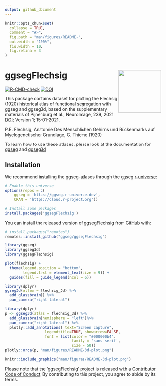 ```yaml
---
output: github_document
---
```


<!-- README.md is generated from README.Rmd. Please edit that file -->

```r
knitr::opts_chunk$set(
  collapse = TRUE,
  comment = "#>",
  fig.path = "man/figures/README-",
  out.width = "100%",
  fig.width = 10, 
  fig.retina = 3
)
```

# ggsegFlechsig <img src='man/figures/logo.png' align="right" height="138.5" />

<!-- badges: start -->
[![R-CMD-check](https://github.com/ggseg/ggsegFlechsig/workflows/R-CMD-check/badge.svg)](https://github.com/ggseg/ggsegFlechsig/actions)
[![DOI](https://zenodo.org/badge/425033264.svg)](https://zenodo.org/badge/latestdoi/425033264)
<!-- badges: end -->

This package contains dataset for plotting the Flechsig (1920) historical atlas of functional segregation with ggseg and ggseg3d,  based on the supplementary materials of Pijnenburg et al., NeuroImage, 239, 2021 [DOI](https://doi.org/10.1016/j.neuroimage.2021.118274); Version 1; 15-01-2021. 

P.E. Flechsig, Anatomie Des Menschlichen Gehirns und Rückenmarks auf Myelogenetischer Grundlage, G. Thieme (1920)

To learn how to use these atlases, please look at the documentation for [ggseg](https://ggseg.github.io/ggseg/) and [ggseg3d](https://ggseg.github.io/ggseg3d)

## Installation

We recommend installing the ggseg-atlases through the ggseg [r-universe](https://ggseg.r-universe.dev/ui#builds):

```r
# Enable this universe
options(repos = c(
    ggseg = 'https://ggseg.r-universe.dev',
    CRAN = 'https://cloud.r-project.org'))

# Install some packages
install.packages('ggsegFlechsig')
```

You can install the released version of ggsegFlechsig from [GitHub](https://github.com/) with:

``` r
# install.packages("remotes")
remotes::install_github("ggseg/ggsegFlechsig")
```

```r
library(ggseg)
library(ggseg3d)
library(ggsegFlechsig)

plot(flechsig) +
  theme(legend.position = "bottom", 
        legend.text = element_text(size = 9)) +
  guides(fill = guide_legend(ncol = 6))

```

```r
library(dplyr)
ggseg3d(atlas = flechsig_3d) %>% 
  add_glassbrain() %>% 
  pan_camera("right lateral")
```

```r
library(dplyr)
p <- ggseg3d(atlas = flechsig_3d) %>%
  add_glassbrain(hemisphere = "left")%>%
  pan_camera("right lateral") %>%
  plotly::add_annotations( text="Screen capture",
                  legendtitle=TRUE, showarrow=FALSE,
                  font = list(color = "#000000b4",
                              family = 'sans serif',
                              size = 50))
plotly::orca(p, "man/figures/README-3d-plot.png")
```

```r
knitr::include_graphics("man/figures/README-3d-plot.png")
```

Please note that the 'ggsegFlechsig' project is released with a
[Contributor Code of Conduct](CODE_OF_CONDUCT.md).
By contributing to this project, you agree to abide by its terms.
